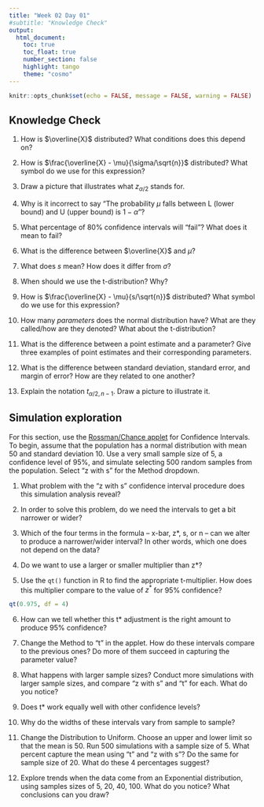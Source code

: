 ```yaml
---
title: "Week 02 Day 01"
#subtitle: "Knowledge Check"
output: 
  html_document:
    toc: true
    toc_float: true
    number_section: false
    highlight: tango
    theme: "cosmo"
---
```


```r
knitr::opts_chunk$set(echo = FALSE, message = FALSE, warning = FALSE)
```

## Knowledge Check

1. How is $\overline{X}$ distributed? What conditions does this depend on? 
1. How is $\frac{\overline{X} - \mu}{\sigma/\sqrt{n}}$ distributed? What symbol do we use for this expression?

1. Draw a picture that illustrates what $z_{\alpha/2}$ stands for.

1. Why is it incorrect to say "The probability $\mu$ falls between L (lower bound) and U (upper bound) is $1-\alpha$"?

1. What percentage of 80% confidence intervals will "fail"? What does it mean to fail? 

1. What is the difference between $\overline{X}$ and $\mu$? 

1. What does $s$ mean? How does it differ from $\sigma$? 

1. When should we use the t-distribution? Why? 

1. How is $\frac{\overline{X} - \mu}{s/\sqrt{n}}$ distributed? What symbol do we use for this expression?

1. How many *parameters* does the normal distribution have? What are they called/how are they denoted? What about the t-distribution? 

1. What is the difference between a point estimate and a parameter? Give three examples of point estimates and their corresponding parameters. 

1. What is the difference between standard deviation, standard error, and margin of error? How are they related to one another? 

1. Explain the notation $t_{\alpha/2, n-1}$. Draw a picture to illustrate it. 

## Simulation exploration

For this section, use the [Rossman/Chance applet](https://www.rossmanchance.com/applets/2021/confsim/ConfSim.html) for Confidence Intervals. To begin, assume that the population has a normal distribution with mean 50 and standard deviation 10.  Use a very small sample size of 5, a confidence level of 95%, and simulate selecting 500 random samples from the population. Select "z with s" for the Method dropdown. 

1. What problem with the “z with s” confidence interval procedure does this simulation analysis reveal?

1. In order to solve this problem, do we need the intervals to get a bit narrower or wider?

1. Which of the four terms in the formula – x-bar, z*, s, or n – can we alter to produce a narrower/wider interval?  In other words, which one does not depend on the data?

1. Do we want to use a larger or smaller multiplier than z*?

1. Use the `qt()` function in R to find the appropriate t-multiplier. How does this multiplier compare to the value of $z^*$ for 95% confidence? 

```r
qt(0.975, df = 4)
```

6. How can we tell whether this t* adjustment is the right amount to produce 95% confidence?

1. Change the Method to "t" in the applet. How do these intervals compare to the previous ones? Do more of them succeed in capturing the parameter value?

1. What happens with larger sample sizes? Conduct more simulations with larger sample sizes, and compare "z with s" and "t" for each. What do you notice? 

1. Does t* work equally well with other confidence levels?

1. Why do the widths of these intervals vary from sample to sample? 

1. Change the Distribution to Uniform. Choose an upper and lower limit so that the mean is 50. Run 500 simulations with a sample size of 5. What percent capture the mean using "t" and "z with s"? Do the same for sample size of 20. What do these 4 percentages suggest? 

1. Explore trends when the data come from an Exponential distribution, using samples sizes of 5, 20, 40, 100. What do you notice? What conclusions can you draw? 